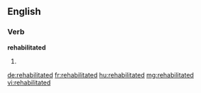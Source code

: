 ==English==

===Verb===
'''rehabilitated'''

# {{past of|[[rehabilitate]]}}

[[de:rehabilitated]]
[[fr:rehabilitated]]
[[hu:rehabilitated]]
[[mg:rehabilitated]]
[[vi:rehabilitated]]